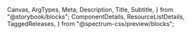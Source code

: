   Canvas,
  ArgTypes,
  Meta,
  Description,
  Title,
  Subtitle,
} from "@storybook/blocks";
  ComponentDetails,
  ResourceListDetails,
  TaggedReleases,
} from "@spectrum-css/preview/blocks";


<Meta of={AccordionStories} title="Docs" />

<Title of={AccordionStories} />
<Subtitle of={AccordionStories} />
<ComponentDetails />
<ResourceListDetails />

<Description of={AccordionStories} />

## Density options

Accordion has three density options and requires that you specify one of the density types: compact, regular, or spacious.

### Regular

<Canvas of={AccordionStories.Default} />

### Compact

<Canvas of={AccordionStories.Compact} />

### Spacious

<Canvas of={AccordionStories.Spacious} />

## Properties

The component accepts the following inputs (properties):

<ArgTypes />

## Tagged releases

<TaggedReleases />
